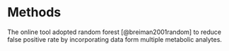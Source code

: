 # Methods {#methods}

The online tool adopted random forest [@breiman2001random] to reduce false positive rate by incorporating data form multiple metabolic analytes. 